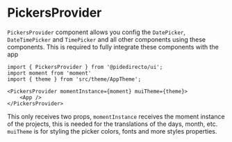 
<Meta title="docs/PickersProvider" />

# PickersProvider

`PickersProvider` component allows you config the `DatePicker`, `DateTimePicker` and `TimePicker` and all other components using these components.
This is required to fully integrate these components with the app

```tsx
import { PickersProvider } from '@pidedirecto/ui';
import moment from 'moment'
import { theme } from 'src/theme/AppTheme';

<PickersProvider momentInstance={moment} muiTheme={theme}>
    <App />
</PickersProvider>
```

This only receives two props, `momentInstance` receives the moment instance of the projects, this is needed for the translations of the days, month, etc.
`muiTheme` is for styling the picker colors, fonts and more styles properties.

